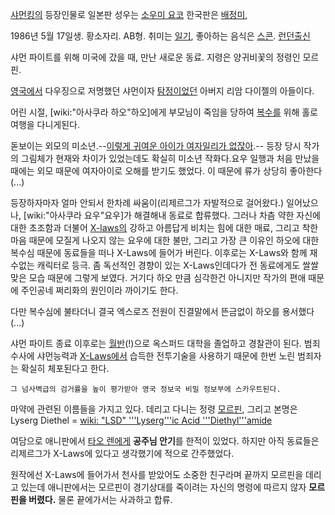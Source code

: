 [[샤먼킹]]의 등장인물로 일본판 성우는 [[소우미 요코]] 한국판은 [[배정미]], 

1986년 5월 17일생. 황소자리. AB형. 취미는 [[일기]], 좋아하는 음식은 [[스콘]]. [[런던]]출신

샤먼 파이트를 위해 미국에 갔을 때, 만난 새로운 동료. 지령은 양귀비꽃의 정령인 모르핀.

[[영국]]에서 다우징으로 저명했던 샤먼이자 [[탐정]]이었던 아버지 리암 다이젤의 아들이다.  

어린 시절, [wiki:"아사쿠라 하오"하오]에게 부모님이 죽임을 당하여 [[복수]]를 위해 홀로 여행을 다니게된다. 

돋보이는 외모의 미소년.--[[이렇게 귀여운 아이가 여자일리가 없잖아]].-- 등장 당시 작가의 그림체가 현재와 차이가 있었는데도 확실히 미소년 작화다.요우 일행과 처음 만났을 때에는 외모 때문에 여자아이로 오해를 받기도 했었다. 이 때문에 류가 상당히 좋아한다(...) 

등장하자마자 얼마 안되서 한차례 싸움이(리제르그가 자발적으로 걸어왔다.) 일어났으나, [wiki:"아사쿠라 요우"요우]가 해결해내 동료로 합류했다. 그러나 차츰 약한 자신에 대한 초조함과 더불어 [[X-laws]]의 강하고 아름답게 비치는 힘에 대한 매료, 그리고 착한 마음 때문에 모질게 나오지 않는 요우에 대한 불만, 그리고 가장 큰 이유인 하오에 대한 복수심 때문에 동료들을 떠나 X-Laws에 들어가 버린다. 이후로는 X-Laws와 함께 재수없는 캐릭터로 등극. 좀 독선적인 경향이 있는 X-Laws인데다가 전 동료에게도 쌀쌀맞은 모습 때문에 그렇게 보였다. 거기다 하오 만큼 심각한건 아니지만 작가의 편애 때문에 주인공네 쩌리화의 원인이라 까이기도 한다.

다만 복수심에 불타더니 결국 엑스로즈 전원이 진결말에서 뜬금없이 하오를 용서했다(...)

샤먼 파이트 종료 이후로는 [[월반]](!)으로 옥스퍼드 대학을 졸업하고 경찰관이 된다. 범죄수사에 샤먼능력과 [[X-Laws]]에서 습득한 전투기술을 사용하기 때문에 한번 노린 범죄자는 확실히 체포된다고 한다. 
 그 넘사벽급의 검거률을 높이 평가받아 영국 정보국 비밀 정보부에 스카우트된다. 

마약에 관련된 이름들을 가지고 있다. 데리고 다니는 정령 [[모르핀]], 그리고 본명은 Lyserg Diethel = [[wiki: "LSD" '''Lyserg'''ic Acid '''Diethyl'''amide]]

여담으로 애니판에서 [[타오 렌]]에게 '''공주님 안기'''를 한적이 있었다. 하지만 아직 동료들은 리제르그가 X-Laws에 있다고 생각했기에 적으로 간주했었다.

원작에선 X-Laws에 들어가서 천사를 받았어도 소중한 친구라며 끝까지 모르핀을 데리고 있는데 애니판에서는 모르핀이 경기상대를 죽이려는 자신의 명령에 따르지 않자 '''모르핀을 버렸다.''' 물론 끝에가서는 사과하고 합류.
